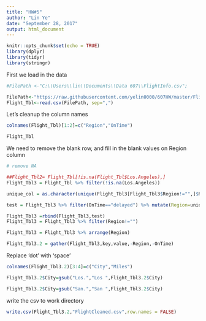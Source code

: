 ---
title: "HW#5"
author: "Lin Ye"
date: "September 28, 2017"
output: html_document
---

```{r setup, include=FALSE}
knitr::opts_chunk$set(echo = TRUE)
library(dplyr)
library(tidyr)
library(stringr)
```

First we load in the data

```{r}

#FilePath <-"C:\\Users\\lin\\Documents\\Data 607\\FlightInfo.csv";

FilePath<-"https://raw.githubusercontent.com/yelin0000/607HW/master/FlightInfo.csv"
Flight_Tbl<-read.csv(FilePath, sep=",")

```

Let's cleanup the column names

```{r}

colnames(Flight_Tbl)[1:2]=c("Region","OnTime")

Flight_Tbl
```

We need to remove the blank row, and fill in the blank values on Region column
```{r}

# remove NA 

##Flight_Tbl2= Flight_Tbl[!is.na(Flight_Tbl$Los.Angeles),]
Flight_Tbl3 = Flight_Tbl %>% filter(!is.na(Los.Angeles))

unique_col = as.character(unique(Flight_Tbl3[Flight_Tbl3$Region!="",]$Region))

test = Flight_Tbl3 %>% filter(OnTime=="delayed") %>% mutate(Region=unique_col)

Flight_Tbl3 =rbind(Flight_Tbl3,test)
Flight_Tbl3 = Flight_Tbl3 %>% filter(Region!="")

Flight_Tbl3 = Flight_Tbl3 %>% arrange(Region)

Flight_Tbl3.2 = gather(Flight_Tbl3,key,value,-Region,-OnTime)
```

Replace 'dot' with 'space'
```{r}

colnames(Flight_Tbl3.2)[3:4]=c("City","Miles")

Flight_Tbl3.2$City=gsub("Los.","Los ",Flight_Tbl3.2$City)

Flight_Tbl3.2$City=gsub("San.","San ",Flight_Tbl3.2$City)

```

write the csv to work directory


```{r}

write.csv(Flight_Tbl3.2,"FlightCleaned.csv",row.names = FALSE)

```